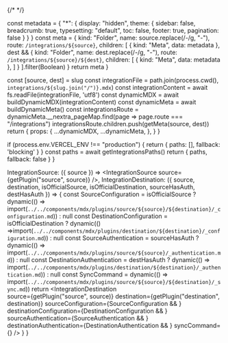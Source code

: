 {/* <!-- vale off --> */}


  const metadata = {
    "*": {
      display: "hidden",
      theme: {
        sidebar: false,
        breadcrumb: true,
        typesetting: "default",
        toc: false,
        footer: true,
        pagination: false
      }
    }
  }
  const meta = {
    kind: "Folder",
    name: source.replace(/-/g, "-"),
    route: `/integrations/${source}`,
    children: [
      {
        kind: "Meta",
        data: metadata
      },
      dest && {
        kind: "Folder",
        name: dest.replace(/-/g, "-"),
        route: `/integrations/${source}/${dest}`,
        children: [
          {
            kind: "Meta",
            data: metadata
          },
        ]
      }
    ].filter(Boolean)
  }
  return meta
}

  const [source, dest] = slug
  const integrationFile = path.join(process.cwd(), `integrations/${slug.join("/")}.mdx`)
  const integrationContent = await fs.readFile(integrationFile, 'utf8')
  const dynamicMDX = await buildDynamicMDX(integrationContent)
  const dynamicMeta = await buildDynamicMeta()
  const integrationsRoute = dynamicMeta.__nextra_pageMap.find(page => page.route === "/integrations")
  integrationsRoute.children.push(getMeta(source, dest))
  return {
    props: {
      ...dynamicMDX,
      ...dynamicMeta,
    },
  }
}

  if (process.env.VERCEL_ENV !== "production") {
    return {
      paths: [],
      fallback: 'blocking'
    }
  }
  const paths = await getIntegrationsPaths()
  return {
    paths,
    fallback: false
  }
}

  IntegrationSource: ({ source }) => <IntegrationSource source={getPlugin("source", source)} />,
  IntegrationDestination: ({ source, destination, isOfficialSource, isOfficialDestination, sourceHasAuth, destHasAuth }) => {
    const SourceConfiguration = isOfficialSource ? dynamic(() => import(`../../components/mdx/plugins/source/${source}/${destination}/_configuration.md`)) : null
    const DestinationConfiguration = isOfficialDestination ? dynamic(() =>import(`../../components/mdx/plugins/destination/${destination}/_configuration.md`)) : null
    const SourceAuthentication = sourceHasAuth ? dynamic(() => import(`../../components/mdx/plugins/source/${source}/_authentication.md`)) : null
    const DestinationAuthentication = destHasAuth ? dynamic(() => import(`../../components/mdx/plugins/destination/${destination}/_authentication.md`)) : null
    const SyncCommand = dynamic(() => import(`../../components/mdx/plugins/source/${source}/${destination}/_sync.md`))
    return <IntegrationDestination  
              source={getPlugin("source", source)}
              destination={getPlugin("destination", destination)}
              sourceConfiguration={SourceConfiguration && <SourceConfiguration />}
              destinationConfiguration={DestinationConfiguration && <DestinationConfiguration />}
              sourceAuthentication={SourceAuthentication && <SourceAuthentication />}
              destinationAuthentication={DestinationAuthentication && <DestinationAuthentication />}
              syncCommand={<SyncCommand />}
            />
    }
}

<RemoteContent components={components} />
